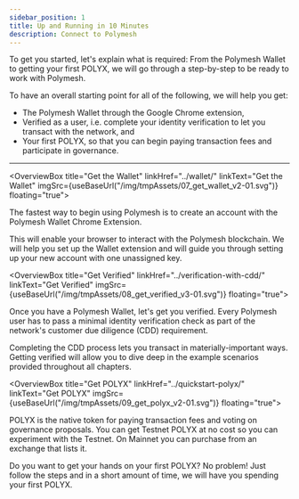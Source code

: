 ```yaml
---
sidebar_position: 1
title: Up and Running in 10 Minutes
description: Connect to Polymesh
---
```



To get you started, let's explain what is required: From the Polymesh Wallet to getting your first POLYX, we will go through a step-by-step to be ready to work with Polymesh.

To have an overall starting point for all of the following, we will help you get:

- The Polymesh Wallet through the Google Chrome extension,
- Verified as a user, i.e. complete your identity verification to let you transact with the network, and
- Your first POLYX, so that you can begin paying transaction fees and participate in governance.

---

<OverviewBox title="Get the Wallet" linkHref="../wallet/" linkText="Get the Wallet" imgSrc={useBaseUrl("/img/tmpAssets/07_get_wallet_v2-01.svg")} floating="true">

The fastest way to begin using Polymesh is to create an account with the Polymesh Wallet Chrome Extension.

This will enable your browser to interact with the Polymesh blockchain. We will help you set up the Wallet extension and will guide you through setting up your new account with one unassigned key.

</OverviewBox>

<OverviewBox title="Get Verified" linkHref="../verification-with-cdd/" linkText="Get Verified" imgSrc={useBaseUrl("/img/tmpAssets/08_get_verified_v3-01.svg")} floating="true">

Once you have a Polymesh Wallet, let's get you verified. Every Polymesh user has to pass a minimal identity verification check as part of the network's customer due diligence (CDD) requirement.

Completing the CDD process lets you transact in materially-important ways. Getting verified will allow you to dive deep in the example scenarios provided throughout all chapters.

</OverviewBox>

<OverviewBox title="Get POLYX" linkHref="../quickstart-polyx/" linkText="Get POLYX" imgSrc={useBaseUrl("/img/tmpAssets/09_get_polyx_v2-01.svg")} floating="true">

POLYX is the native token for paying transaction fees and voting on governance proposals. You can get Testnet POLYX at no cost so you can experiment with the Testnet. On Mainnet you can purchase from an exchange that lists it.

Do you want to get your hands on your first POLYX? No problem! Just follow the steps and in a short amount of time, we will have you spending your first POLYX.

</OverviewBox>
